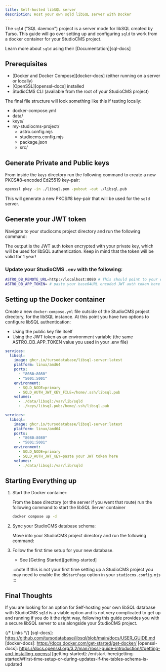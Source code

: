 ```yaml
---
title: Self-hosted libSQL server
description: Host your own sqld libSQL server with Docker
---
```



The `sqld` ("SQL daemon") project is a server mode for libSQL created by Turso.  This guide will go over setting up and configuring `sqld` to work from a docker container for your StudioCMS project.

<ReadMore>Learn more about `sqld` using their [Documentation][sql-docs]</ReadMore>

## Prerequisites

- [Docker and Docker Compose][docker-docs] (either running on a server or locally)
- [OpenSSL][openssl-docs] installed
- StudioCMS CLI (available from the root of your StudioCMS project)

The final file structure will look something like this if testing locally:

<FileTree>

- docker-compose.yml
- data/
- keys/
- my-studiocms-project/
  - astro.config.mjs
  - studiocms.config.mjs
  - package.json
  - src/

</FileTree>

## Generate Private and Public keys

From inside the `keys` directory run the following command to create a new PKCS#8-encoded Ed25519 key-pair: 

```bash
openssl pkey -in ./libsql.pem -pubout -out ./libsql.pub
```

This will generate a new PKCS#8 key-pair that will be used for the `sqld` server.

## Generate your JWT token

Navigate to your studiocms project directory and run the following command:

<PackageManagers pkg='studiocms' type='run' args='crypto gen-jwt "../keys/libsql.pem" -c "iss=admin" -e 31556926' />

The output is the JWT auth token encrypted with your private key, which will be used for libSQL authentication. Keep in mind that the token will be valid for 1 year!

### Update your StudioCMS `.env` with the following:

```sh
ASTRO_DB_REMOTE_URL=http://localhost:8080 # This should point to your docker server/local system
ASTRO_DB_APP_TOKEN= # paste your base64URL encoded JWT auth token here
```

## Setting up the Docker container

Create a new `docker-compose.yml` file outside of the StudioCMS project directory, for the libSQL instance. At this point you have two options to configure libSQL authentication:

- Using the public key file itself
- Using the JWT token as an environment variable (the same ASTRO_DB_APP_TOKEN value you used in your .env file)

<Tabs>

<TabItem label="Public Key File">

```yml
services:
  libsql:
    image: ghcr.io/tursodatabase/libsql-server:latest
    platform: linux/amd64
    ports:
      - "8080:8080"
      - "5001:5001"
    environment:
      - SQLD_NODE=primary
      - SQLD_AUTH_JWT_KEY_FILE=/home/.ssh/libsql.pub
    volumes:
      - ./data/libsql:/var/lib/sqld
      - ./keys/libsql.pub:/home/.ssh/libsql.pub
```

</TabItem>

<TabItem label="JWT Token">

```yml
services:
  libsql:
    image: ghcr.io/tursodatabase/libsql-server:latest
    platform: linux/amd64
    ports:
      - "8080:8080"
      - "5001:5001"
    environment:
      - SQLD_NODE=primary
      - SQLD_AUTH_JWT_KEY=paste your JWT token here
    volumes:
      - ./data/libsql:/var/lib/sqld
```

</TabItem>

</Tabs>

## Starting Everything up

<Steps>

1. Start the Docker container:

   From the base directory (or the server if you went that route) run the following command to start the libSQL Server container

   ```sh
   docker compose up -d
   ```

2. Sync your StudioCMS database schema:

   Move into your StudioCMS project directory and run the following command:

   <PackageManagers type="exec" args="astro db push --remote" />

3. Follow the first time setup for your new database.

   - See [Getting Started][getting-started]
   
   :::note
   If this is not your first time setting up a StudioCMS project you may need to enable the `dbStartPage` option in your `studiocms.config.mjs`
   :::

</Steps>

## Final Thoughts

If you are looking for an option for Self-hosting your own libSQL database with StudioCMS `sqld` is a viable option and is not very complicated to get up and running if you do it the right way, following this guide provides you with a secure libSQL server to use alongside your StudioCMS project.

{/* Links */}
[sql-docs]: https://github.com/tursodatabase/libsql/blob/main/docs/USER_GUIDE.md
[docker-docs]: https://docs.docker.com/get-started/get-docker/
[openssl-docs]: https://docs.openssl.org/3.2/man7/ossl-guide-introduction/#getting-and-installing-openssl
[getting-started]: /en/start-here/getting-started/#first-time-setup-or-during-updates-if-the-tables-schema-is-updated